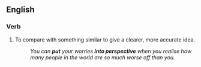 ==English==

===Verb===
{{infl|en|verb|head=to [[put]] something [[into]] [[perspective]]}}

# {{idiomatic}} To compare with something similar to give a clearer, more accurate idea.
#:''You can '''put''' your worries '''into perspective''' when you realise how many people in the world are so much worse off than you.''